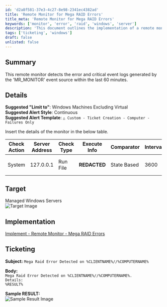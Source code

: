 ```yaml
---
id: 'd2a8f581-37e3-4c27-8e98-2341ec4382ad'
title: 'Remote Monitor for Mega RAID Errors'
title_meta: 'Remote Monitor for Mega RAID Errors'
keywords: ['monitor', 'error', 'raid', 'windows', 'server']
description: 'This document outlines the implementation of a remote monitor that detects error and critical event logs generated by the MR_MONITOR event source within the last 60 minutes, specifically for managed Windows servers. It includes suggested alert styles, ticketing formats, and implementation details.'
tags: ['ticketing', 'windows']
draft: false
unlisted: false
---
```

## Summary

This remote monitor detects the error and critical event logs generated by the 'MR_MONITOR' event source within the last 60 minutes.

## Details

**Suggested "Limit to"**: Windows Machines Excluding Virtual  
**Suggested Alert Style**: Continuous  
**Suggested Alert Template**: `△ Custom - Ticket Creation - Computer - Failures Only`

Insert the details of the monitor in the below table.

| Check Action | Server Address | Check Type | Execute Info | Comparator | Interval | Result |
|--------------|----------------|-------------|---------------|------------|----------|--------|
| System       | 127.0.0.1      | Run File    | **REDACTED**  | State Based | 3600     | ![Result Image](../../../static/img/Mega-RAID-Errors/image_1.png) |

## Target

Managed Windows Servers  
![Target Image](../../../static/img/Mega-RAID-Errors/image_2.png)

## Implementation

[Implement - Remote Monitor - Mega RAID Errors](https://proval.itglue.com/DOC-5078775-16770355)

## Ticketing

**Subject:** `Mega Raid Error Detected on %CLIENTNAME%//%COMPUTERNAME%`  

**Body:**  
`Mega Raid Error Detected on %CLIENTNAME%//%COMPUTERNAME%.`  
`Details:`  
`%RESULT%`  

**Sample RESULT:**  
![Sample Result Image](../../../static/img/Mega-RAID-Errors/image_3.png)











